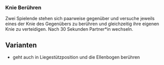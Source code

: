 ### Knie Berühren

Zwei Spielende stehen sich paarweise gegenüber und versuche jeweils eines der Knie des Gegenübers zu berühren und gleichzeitig ihre eigenen Knie zu verteidigen. Nach 30 Sekunden Partner*in wechseln.

:::{.callout-tip}
## Varianten
* geht auch in Liegestützposition und die Ellenbogen berühren
:::
